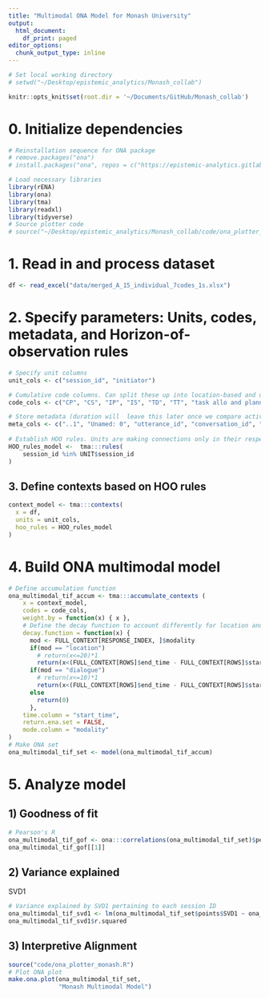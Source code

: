 ```yaml
---
title: "Multimodal ONA Model for Monash University"
output:
  html_document:
    df_print: paged
editor_options: 
  chunk_output_type: inline
---
```


```r
# Set local working directory
# setwd("~/Desktop/epistemic_analytics/Monash_collab")
```
```r
knitr::opts_knit$set(root.dir = '~/Documents/GitHub/Monash_collab')
```

# 0. Initialize dependencies 
```r
# Reinstallation sequence for ONA package
# remove.packages("ona")
# install.packages("ona", repos = c("https://epistemic-analytics.gitlab.io/qe-packages/ona/cran/", "https://cran.rstudio.org"))

# Load necessary libraries 
library(rENA)
library(ona) 
library(tma)
library(readxl)
library(tidyverse)
# Source plotter code
# source("~/Desktop/epistemic_analytics/Monash_collab/code/ona_plotter_monash.R")
```

# 1. Read in and process dataset
```r
df <- read_excel("data/merged_A_15_individual_7codes_1s.xlsx")
```

# 2. Specify parameters: Units, codes, metadata, and Horizon-of-observation rules
```r
# Specify unit columns 
unit_cols <- c("session_id", "initiator") 

# Cumulative code columns. Can split these up into location-based and utterance-based. Will be differently grouped after encoding modalities
code_cols <- c("CP", "CS", "IP", "IS", "TD", "TT", "task allo and plann", "provision of handover information", "responding to request", "agreement", "comparison")

# Store metadata (duration will  leave this later once we compare active and continuing impacts) 
meta_cols <- c("..1", "Unamed: 0", "utterance_id", "conversation_id", "text", "duration", "receiver", "location", "priority", "communication_type", "stage_based_on_num_of_student", "stage_based_on_scenario")
  
# Establish HOO rules. Units are making connections only in their respective sessions 
HOO_rules_model <-  tma:::rules(
    session_id %in% UNIT$session_id 
)
```

## 3. Define contexts based on HOO rules
```r
context_model <- tma:::contexts(
  x = df,
  units = unit_cols,
  hoo_rules = HOO_rules_model
)
```

# 4. Build ONA multimodal model 
```r
# Define accumulation function
ona_multimodal_tif_accum <- tma:::accumulate_contexts (
    x = context_model,
    codes = code_cols,
    weight.by = function(x) { x },
    # Define the decay function to account differently for location and dialogue--arbitrary values that assume location is more continually impacting and dialogue is more actively impacting 
    decay.function = function(x) {
      mod <- FULL_CONTEXT[RESPONSE_INDEX, ]$modality
      if(mod == "location")
        # return(x<=20)*1
        return(x<(FULL_CONTEXT[ROWS]$end_time - FULL_CONTEXT[ROWS]$start_time +20))*1
      if(mod == "dialogue")
        # return(x<=10)*1
        return(x<(FULL_CONTEXT[ROWS]$end_time - FULL_CONTEXT[ROWS]$start_time +10))*1
      else
        return(0)
      },
    time.column = "start_time", 
    return.ena.set = FALSE,
    mode.column = "modality"
) 
# Make ONA set
ona_multimodal_tif_set <- model(ona_multimodal_tif_accum)
```


# 5. Analyze model 
## 1) Goodness of fit
```r
# Pearson's R
ona_multimodal_tif_gof <- ona:::correlations(ona_multimodal_tif_set)$pearson
ona_multimodal_tif_gof[[1]]
```
## 2) Variance explained
SVD1
```r
# Variance explained by SVD1 pertaining to each session ID
ona_multimodal_tif_svd1 <- lm(ona_multimodal_tif_set$points$SVD1 ~ ona_multimodal_tif_set$points$session_id) %>% summary()
ona_multimodal_tif_svd1$r.squared
```
## 3) Interpretive Alignment
```r
source("code/ona_plotter_monash.R")
# Plot ONA plot
make.ona.plot(ona_multimodal_tif_set, 
              "Monash Multimodal Model")
```


